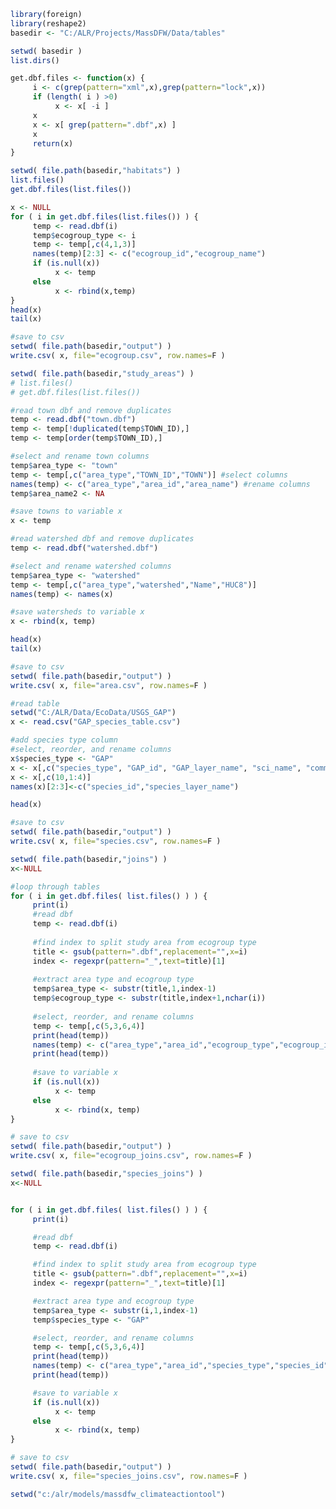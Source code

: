 ```r

library(foreign)
library(reshape2)
basedir <- "C:/ALR/Projects/MassDFW/Data/tables"

setwd( basedir )
list.dirs()

```

```r
get.dbf.files <- function(x) {
     i <- c(grep(pattern="xml",x),grep(pattern="lock",x))
     if (length( i ) >0)
          x <- x[ -i ]
     x
     x <- x[ grep(pattern=".dbf",x) ]
     x
     return(x)
}
```

```r

setwd( file.path(basedir,"habitats") )
list.files()
get.dbf.files(list.files())

x <- NULL
for ( i in get.dbf.files(list.files()) ) {
     temp <- read.dbf(i)
     temp$ecogroup_type <- i
     temp <- temp[,c(4,1,3)]
     names(temp)[2:3] <- c("ecogroup_id","ecogroup_name")
     if (is.null(x))
          x <- temp
     else 
          x <- rbind(x,temp)
}
head(x)
tail(x)

#save to csv
setwd( file.path(basedir,"output") )
write.csv( x, file="ecogroup.csv", row.names=F )

```

```r

setwd( file.path(basedir,"study_areas") )
# list.files()
# get.dbf.files(list.files())

#read town dbf and remove duplicates
temp <- read.dbf("town.dbf")
temp <- temp[!duplicated(temp$TOWN_ID),]
temp <- temp[order(temp$TOWN_ID),]

#select and rename town columns
temp$area_type <- "town"
temp <- temp[,c("area_type","TOWN_ID","TOWN")] #select columns
names(temp) <- c("area_type","area_id","area_name") #rename columns
temp$area_name2 <- NA

#save towns to variable x
x <- temp

#read watershed dbf and remove duplicates
temp <- read.dbf("watershed.dbf")

#select and rename watershed columns
temp$area_type <- "watershed"
temp <- temp[,c("area_type","watershed","Name","HUC8")]
names(temp) <- names(x)

#save watersheds to variable x
x <- rbind(x, temp)

head(x)
tail(x)

#save to csv
setwd( file.path(basedir,"output") )
write.csv( x, file="area.csv", row.names=F )

```

```r

#read table
setwd("C:/ALR/Data/EcoData/USGS_GAP")
x <- read.csv("GAP_species_table.csv")

#add species type column
#select, reorder, and rename columns
x$species_type <- "GAP"
x <- x[,c("species_type", "GAP_id", "GAP_layer_name", "sci_name", "common_name")]
x <- x[,c(10,1:4)]
names(x)[2:3]<-c("species_id","species_layer_name")

head(x)

#save to csv
setwd( file.path(basedir,"output") )
write.csv( x, file="species.csv", row.names=F )
```


```r


setwd( file.path(basedir,"joins") )
x<-NULL

#loop through tables
for ( i in get.dbf.files( list.files() ) ) {
     print(i)
     #read dbf
     temp <- read.dbf(i)
     
     #find index to split study area from ecogroup type
     title <- gsub(pattern=".dbf",replacement="",x=i)
     index <- regexpr(pattern="_",text=title)[1]
     
     #extract area type and ecogroup type
     temp$area_type <- substr(title,1,index-1)
     temp$ecogroup_type <- substr(title,index+1,nchar(i))
     
     #select, reorder, and rename columns
     temp <- temp[,c(5,3,6,4)] 
     print(head(temp))
     names(temp) <- c("area_type","area_id","ecogroup_type","ecogroup_id")
     print(head(temp))
     
     #save to variable x
     if (is.null(x))
          x <- temp
     else
          x <- rbind(x, temp)
}

# save to csv
setwd( file.path(basedir,"output") )
write.csv( x, file="ecogroup_joins.csv", row.names=F )

```

```r
setwd( file.path(basedir,"species_joins") )
x<-NULL


for ( i in get.dbf.files( list.files() ) ) {
     print(i)

     #read dbf
     temp <- read.dbf(i)

     #find index to split study area from ecogroup type
     title <- gsub(pattern=".dbf",replacement="",x=i)
     index <- regexpr(pattern="_",text=title)[1]

     #extract area type and ecogroup type
     temp$area_type <- substr(i,1,index-1)
     temp$species_type <- "GAP"

     #select, reorder, and rename columns
     temp <- temp[,c(5,3,6,4)]
     print(head(temp))
     names(temp) <- c("area_type","area_id","species_type","species_id")
     print(head(temp))

     #save to variable x
     if (is.null(x))
          x <- temp
     else
          x <- rbind(x, temp)
}

# save to csv
setwd( file.path(basedir,"output") )
write.csv( x, file="species_joins.csv", row.names=F )

```

```r
setwd("c:/alr/models/massdfw_climateactiontool")
```

